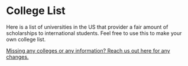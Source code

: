 # College List


Here is a list of universities in the US that provider a fair amount of scholarships to international students. Feel free to use this to make your own college list.

<CollegeListCards />

[Missing any colleges or any information? Reach us out here for any changes.](mailto:hello@beyondborders.wiki)